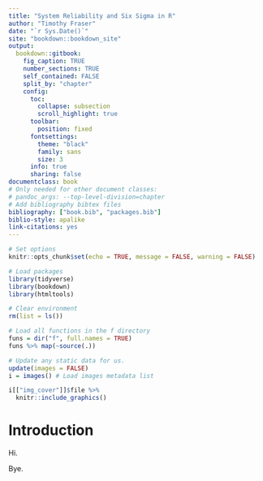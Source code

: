 ```yaml
---
title: "System Reliability and Six Sigma in R"
author: "Timothy Fraser"
date: "`r Sys.Date()`"
site: "bookdown::bookdown_site"
output:
  bookdown::gitbook:
    fig_caption: TRUE
    number_sections: TRUE
    self_contained: FALSE
    split_by: "chapter"
    config:
      toc:
        collapse: subsection
        scroll_highlight: true
      toolbar:
        position: fixed
      fontsettings:
        theme: "black"
        family: sans
        size: 3
      info: true
      sharing: false
documentclass: book
# Only needed for other document classes:
# pandoc_args: --top-level-division=chapter
# Add bibliography bibtex files
bibliography: ["book.bib", "packages.bib"]
biblio-style: apalike
link-citations: yes
---
```



```r
# Set options
knitr::opts_chunk$set(echo = TRUE, message = FALSE, warning = FALSE)

# Load packages
library(tidyverse)
library(bookdown)
library(htmltools)

# Clear environment
rm(list = ls())

# Load all functions in the f directory
funs = dir("f", full.names = TRUE)
funs %>% map(~source(.))

# Update any static data for us.
update(images = FALSE)
i = images() # Load images metadata list
```


```r
i[["img_cover"]]$file %>%
  knitr::include_graphics()
```

# Introduction {#introduction}

Hi.

Bye.
